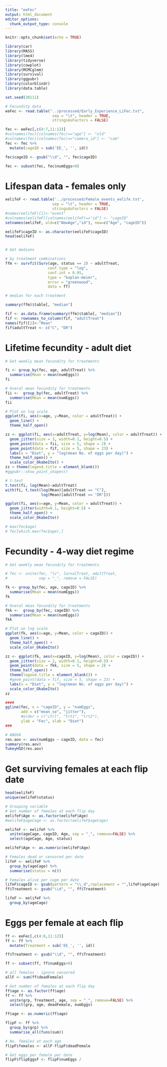 ```yaml
---
title: "eeFec"
output: html_document
editor_options: 
  chunk_output_type: console
---
```


```r
knitr::opts_chunk$set(echo = TRUE)

library(car)
library(MASS)
library(lme4)
library(tidyverse)
library(cowplot)
library(MCMCglmm)
library(survival)
library(ggpubr)
library(colorblindr)
library(data.table)

set.seed(30111)
```

```r
# Fecundity data
eeFec <- read.table("../processed/Early_Experience_LiFec.txt",
                     sep = "\t", header = TRUE,
                     stringsAsFactors = FALSE) 

fec <- eeFec[,c(4:7,11:12)]
#colnames(fec)[colnames(fec)=="age"] <- "old"
#colnames(fec)[colnames(fec)=="camera_id"] <- "cam"
fec <- fec %>% 
  mutate(cageID = sub('EE_', '', id))

fec$cageID <- gsub("\\d", "", fec$cageID)

fec <- subset(fec, fec$numEggs>0)
```

# Lifespan data - females only

```r
eelifeF <- read.table('../processed/Female_events_eelife.txt',
                     sep = "\t", header = TRUE,
                     stringsAsFactors = FALSE) 
#names(eelifeF)[1]<-"event"
#colnames(eelifeF)[colnames(eelifeF)=="id"] <- "cageID"
setnames(eelifeF, old=c("NewAge","id"), new=c("Age", "cageID"))

eelifeF$cageID <- as.character(eelifeF$cageID)
head(eelifeF)


# Get medians

# by treatment combinations
ffm <- survfit(Surv(age, status == 2) ~ adultTreat,
                   conf.type = "log", 
                   conf.int = 0.95,
                   type = "kaplan-meier",
                   error = "greenwood",
                   data = ff)

# median for each treatment

summary(ffm)$table[, "median"]

fif <- as.data.frame(summary(ffm)$table[, "median"])
fif <- rownames_to_column(fif, "adultTreat")
names(fif)[2]<-"Mean"
fif$adultTreat <- c("C", "DR")

```

# Lifetime fecundity - adult diet

```r

# Get weekly mean fecundity for treatments

fi <- group_by(fec, age, adultTreat) %>% 
  summarise(Mean = mean(numEggs))
fi

# Overal mean fecundity for treatments
fii <-  group_by(fec, adultTreat) %>%
  summarise(Mean = mean(numEggs))
fii

# Plot on log scale
ggplot(fi, aes(x=age, y=Mean, color = adultTreat)) + 
  geom_line() +
  theme_half_open()

zz <- ggplot(fi, aes(x=adultTreat, y=log(Mean), color = adultTreat)) + 
  geom_jitter(size = 3, width=0.1, height=0.5) +
  geom_point(data = fii, size = 5, shape = 2) +
  geom_point(data = fif, size = 5, shape = 23) +
  labs(x = "Diet", y = "log(mean No. of eggs per day)") +
  theme_half_open() +
  scale_color_OkabeIto() +
zz + theme(legend.title = element_blank())
#ggpubr::show_point_shapes()

# t-test
t.test(fi, log(Mean)~adultTreat)
with(fi, t.test(log(Mean)[adultTreat == "C"], 
                log(Mean)[adultTreat == "DR"]))

ggplot(fi, aes(x=age, y=Mean, color = adultTreat)) + 
  geom_jitter(width=0.1, height=0.5) +
  theme_half_open() +
  scale_color_OkabeIto()

# max(fec$age)
# fec[which.max(fec$age),]
```

# Fecundity - 4-way diet regime

```r
# Get weekly mean fecundity for treatments

# fec <- unite(fec, "lv", larvalTreat, adultTreat, 
#              sep = "_", remove = FALSE)

fk <- group_by(fec, age, cageID) %>% 
  summarise(Mean = mean(numEggs))
fk

# Overal mean fecundity for treatments
fkk <-  group_by(fec, cageID) %>%
  summarise(Mean = mean(numEggs))
fkk

# Plot on log scale
ggplot(fk, aes(x=age, y=Mean, color = cageID)) + 
  geom_line() +
  theme_half_open() +
  scale_color_OkabeIto() 

zz <- ggplot(fk, aes(x=cageID, y=log(Mean), color = cageID)) + 
  geom_jitter(size = 2, width=0.1, height=0.5) +
  geom_point(data = fkk, size = 5, shape = 2) +
  theme_half_open() +
  theme(legend.title = element_blank()) +
  #geom_point(data = fif, size = 5, shape = 23) +
  labs(x = "Diet", y = "log(mean No. of eggs per day)") +
  scale_color_OkabeIto() 
zz 

####
ggline(fec, x = "cageID", y = "numEggs", 
       add = c("mean_se", "jitter"), 
       #order = c("ctrl", "trt1", "trt2"),
       ylab = "Fec", xlab = "Diet")
###

# ANOVA
res.aov <- aov(numEggs ~ cageID, data = fec)
summary(res.aov)
TukeyHSD(res.aov)
```

# Get surviving females at each flip date

```r
head(eelifeF)
unique(eelifeF$status)

# Grouping variable
# Get number of females at each flip day
eelifeF$Age <- as.factor(eelifeF$Age)
#eelifeF$ageCage <- as.factor(eelifeF$ageCage)

eelifeF <- eelifeF %>% 
  unite(ageCage, cageID, Age, sep = "_", remove=FALSE) %>%
  select(ageCage, Age, status)

eelifeF$Age <- as.numeric(eelifeF$Age)

# Females dead or censored per date
lifeF <- eelifeF %>%
  group_by(ageCage) %>%
  summarise(status = n())

# Females alive per cage per date
lifeF$cageID <- gsub(pattern = "\\_d",replacement = "",lifeF$ageCage)
ff$Treatment <- gsub("\\d", "", ff$Treatment)

lifeF <- eelifeF %>%
  group_by(ageCage)
```

# Eggs per female at each flip

```r

ff <- eeFec[,c(4:8,11:12)]
ff <- ff %>% 
  mutate(Treatment = sub('EE_', '', id))

ff$Treatment <- gsub("\\d", "", ff$Treatment)

ff <- subset(ff, ff$numEggs>0)

# all females - ignore censored
allF <- sum(ff$deadFemale)

# Get number of females at each flip day
ff$age <- as.factor(ff$age)
ff <- ff %>% 
  unite(grp, Treatment, age, sep = "_", remove=FALSE) %>%
  select(grp, age, deadFemale, numEggs)

ff$age <- as.numeric(ff$age)

flipF <- ff %>%
  group_by(grp) %>%
  summarise_all(funs(sum))

# No. females at each age
flipF$females <- allF-flipF$deadFemale

# Get eggs per female per date
flipF$flipEggsF <- flipF$numEggs / 
```



